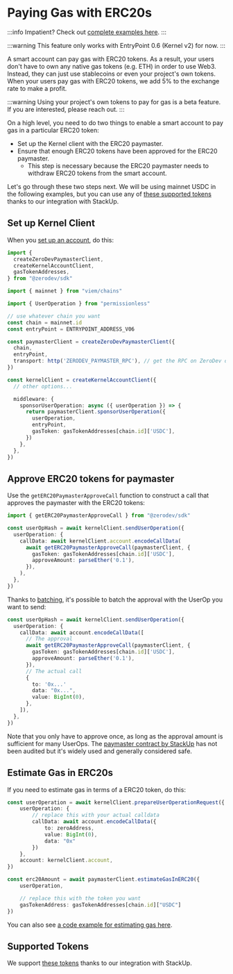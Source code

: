 # Paying Gas with ERC20s

:::info
Impatient?  Check out [complete examples here](https://github.com/zerodevapp/zerodev-examples/tree/main/pay-gas-with-erc20).
:::

:::warning
This feature only works with EntryPoint 0.6 (Kernel v2) for now.
:::

A smart account can pay gas with ERC20 tokens.  As a result, your users don't have to own any native gas tokens (e.g. ETH) in order to use Web3.  Instead, they can just use stablecoins or even your project's own tokens.  When your users pay gas with ERC20 tokens, we add 5% to the exchange rate to make a profit.

:::warning
Using your project's own tokens to pay for gas is a beta feature.  If you are interested, please reach out.
:::

On a high level, you need to do two things to enable a smart account to pay gas in a particular ERC20 token:

- Set up the Kernel client with the ERC20 paymaster.
- Ensure that enough ERC20 tokens have been approved for the ERC20 paymaster.
  - This step is necessary because the ERC20 paymaster needs to withdraw ERC20 tokens from the smart account.

Let's go through these two steps next.  We will be using mainnet USDC in the following examples, but you can use any of [these supported tokens](https://docs.stackup.sh/docs/supported-erc-20-tokens) thanks to our integration with StackUp.

## Set up Kernel Client

When you [set up an account](/sdk/core-api/create-account#create-an-account-client), do this:

```typescript
import {
  createZeroDevPaymasterClient,
  createKernelAccountClient,
  gasTokenAddresses,
} from "@zerodev/sdk"

import { mainnet } from "viem/chains"

import { UserOperation } from "permissionless"

// use whatever chain you want
const chain = mainnet.id
const entryPoint = ENTRYPOINT_ADDRESS_V06

const paymasterClient = createZeroDevPaymasterClient({
  chain,
  entryPoint,
  transport: http('ZERODEV_PAYMASTER_RPC'), // get the RPC on ZeroDev dashboard
})

const kernelClient = createKernelAccountClient({
  // other options...

  middleware: {
    sponsorUserOperation: async ({ userOperation }) => {
      return paymasterClient.sponsorUserOperation({
        userOperation,
        entryPoint,
        gasToken: gasTokenAddresses[chain.id]['USDC'],
      })
    },
  },
})
```

## Approve ERC20 tokens for paymaster

Use the `getERC20PaymasterApproveCall` function to construct a call that approves the paymaster with the ERC20 tokens:

```typescript
import { getERC20PaymasterApproveCall } from "@zerodev/sdk"

const userOpHash = await kernelClient.sendUserOperation({
  userOperation: {
    callData: await kernelClient.account.encodeCallData(
      await getERC20PaymasterApproveCall(paymasterClient, {
        gasToken: gasTokenAddresses[chain.id]['USDC'],
        approveAmount: parseEther('0.1'),
      }),
    ),
  },
})
```

Thanks to [batching](/sdk/core-api/batch-transactions), it's possible to batch the approval with the UserOp you want to send:

```typescript
const userOpHash = await kernelClient.sendUserOperation({
  userOperation: {
    callData: await account.encodeCallData([
      // The approval
      await getERC20PaymasterApproveCall(paymasterClient, {
        gasToken: gasTokenAddresses[chain.id]['USDC'],
        approveAmount: parseEther('0.1'),
      }),
      // The actual call
      {
        to: '0x...'
        data: "0x...",
        value: BigInt(0),
      },
    ]),
  },
})
```

Note that you only have to approve once, as long as the approval amount is sufficient for many UserOps.  The [paymaster contract by StackUp](https://github.com/stackup-wallet/contracts/blob/662e96c6165d5a2b267bcd2799f93715fbea7f35/contracts/VerifyingPaymaster.sol) has not been audited but it's widely used and generally considered safe.

## Estimate Gas in ERC20s

If you need to estimate gas in terms of a ERC20 token, do this:

```ts
const userOperation = await kernelClient.prepareUserOperationRequest({
    userOperation: {
        // replace this with your actual calldata
        callData: await account.encodeCallData({
            to: zeroAddress,
            value: BigInt(0),
            data: "0x"
        })
    },
    account: kernelClient.account,
})

const erc20Amount = await paymasterClient.estimateGasInERC20({
    userOperation,

    // replace this with the token you want
    gasTokenAddress: gasTokenAddresses[chain.id]["USDC"]
})
```

You can also see [a code example for estimating gas here](https://github.com/zerodevapp/zerodev-examples/blob/main/pay-gas-with-erc20/estimate-gas.ts).

## Supported Tokens

We support [these tokens](https://docs.stackup.sh/docs/supported-erc-20-tokens) thanks to our integration with StackUp.
